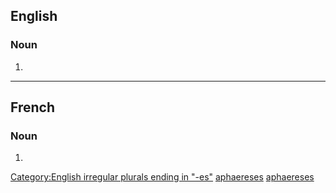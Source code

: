 {{also|aphaereses}}
==English==

===Noun===
{{head|en|noun form}}

# {{plural of|aphæresis|lang=en}}

[[Category:English irregular plurals ending in "-es"]]
[[Category:English terms spelled with Æ|aphaereses]]

----

==French==

===Noun===
{{head|fr|noun plural form|g=f}}

# {{plural of|aphærese|lang=fr}}

[[Category:French terms spelled with Æ|aphaereses]]